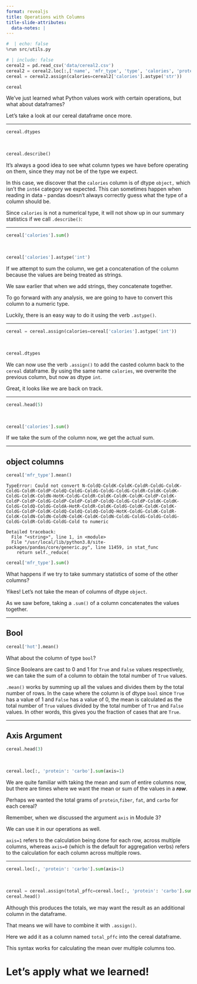 ```yaml
---
format: revealjs
title: Operations with Columns
title-slide-attributes:
  data-notes: |
---
```


```python
#  | echo: false
%run src/utils.py
```

```python
# | include: false
cereal2 = pd.read_csv('data/cereal2.csv')
cereal2 = cereal2.loc[:,['name', 'mfr_type', 'type', 'calories', 'protein','fiber', 'fat',  'carbo',  'rating' ]].assign(hot=cereal2['type'] == 'Hot').drop(columns='type')
cereal = cereal2.assign(calories=cereal2['calories'].astype('str'))
```

```python
cereal
```


:::{.notes} 
We've just learned what Python values work with certain operations, but what about dataframes?   

Let's take a look at our cereal dataframe once more.
:::

---

```python
cereal.dtypes
```

<br>

```python
cereal.describe()
```


:::{.notes} 
It's always a good idea to see what column types we have before operating on them, since they may not be of the type we expect. 

In this case, we discover that the `calories` column is of dtype `object,` which isn't the `int64` category we expected. This can sometimes happen when reading in data - pandas doesn't always correctly guess what the type of a column should be. 

Since `calories` is not a numerical type, it will not show up in our summary statistics if we call `.describe()`:
:::

---

```python
cereal['calories'].sum()
```

<br>

```python
cereal['calories'].astype('int')
```


:::{.notes} 
If we attempt to sum the column, we get a concatenation of the column because the values are being treated as strings.

We saw earlier that when we add strings, they concatenate together. 

To go forward with any analysis, we are going to have to convert this column to a numeric type.

Luckily, there is an easy way to do it using the verb `.astype()`.
:::

---

```python
cereal = cereal.assign(calories=cereal['calories'].astype('int'))

```

<br>

```python
cereal.dtypes
```


:::{.notes} 
We can now use the verb `.assign()` to add the casted column back to the `cereal` dataframe. By using the same name `calories`, we overwrite the previous column, but now as dtype `int`.

Great, it looks like we are back on track.
:::

---

```python
cereal.head(5)
```

<br>

```python
cereal['calories'].sum()
```


:::{.notes} 
If we take the sum of the column now, we get the actual sum.
:::

---

## object columns

```python 
cereal['mfr_type'].mean()
```

```out
TypeError: Could not convert N-ColdQ-ColdK-ColdK-ColdR-ColdG-ColdK-ColdG-ColdR-ColdP-ColdQ-ColdG-ColdG-ColdG-ColdG-ColdR-ColdK-ColdK-ColdG-ColdK-ColdN-HotK-ColdG-ColdR-ColdK-ColdK-ColdK-ColdP-ColdK-ColdP-ColdP-ColdG-ColdP-ColdP-ColdP-ColdQ-ColdG-ColdP-ColdK-ColdK-ColdG-ColdQ-ColdG-ColdA-HotR-ColdR-ColdK-ColdG-ColdK-ColdK-ColdK-ColdG-ColdP-ColdK-ColdQ-ColdQ-ColdQ-ColdQ-HotK-ColdG-ColdK-ColdR-ColdK-ColdN-ColdN-ColdN-ColdK-ColdK-ColdN-ColdG-ColdG-ColdG-ColdG-ColdG-ColdR-ColdG-ColdG-Cold to numeric

Detailed traceback: 
  File "<string>", line 1, in <module>
  File "/usr/local/lib/python3.8/site-packages/pandas/core/generic.py", line 11459, in stat_func
    return self._reduce(
```

```python
cereal['mfr_type'].sum()
```


:::{.notes} 
What happens if we try to take summary statistics of some of the other columns?

Yikes! Let's not take the mean of columns of dtype `object`. 

As we saw before, taking a `.sum()` of a column concatenates the values together.
:::

---

## Bool

```python
cereal['hot'].mean()
```


:::{.notes}
What about the column of type `bool`? 

Since Booleans are cast to 0 and 1 for `True` and `False` values respectively, we can take the sum of a column to obtain the total number of `True` values.

`.mean()` works by summing up all the values and divides them by the total number of rows. 
In the case where the column is of dtype `bool` since `True` has a value of 1 and `False` has a value of 0, the mean is calculated as the total number of `True` values divided by the total number of `True` and `False` values. In other words, this gives you the fraction of cases that are `True`.
:::

---

## Axis Argument

```python
cereal.head(3)
```

<br>

```python
cereal.loc[:, 'protein': 'carbo'].sum(axis=1)
```


:::{.notes} 
We are quite familiar with taking the mean and sum of entire columns now, but there are times where we want the mean or sum of the values in a ***row***.  

Perhaps we wanted the total grams of `protein`,`fiber`, `fat`, and `carbo` for each cereal?

Remember, when we discussed the argument `axis` in Module 3? 

We can use it in our operations as well. 

`axis=1`  refers to the calculation being done for each row, across multiple columns, whereas `axis=0` (which is the default for aggregation verbs) refers to the calculation for each column across multiple rows.

:::

---

```python
cereal.loc[:, 'protein': 'carbo'].sum(axis=1)
```

<br>

```python
cereal = cereal.assign(total_pffc=cereal.loc[:, 'protein': 'carbo'].sum(axis=1))
cereal.head()
```


:::{.notes} 
Although this produces the totals, we may want the result as an additional column in the dataframe.

That means we will have to combine it with `.assign()`. 

Here we add it as a column named `total_pffc` into the cereal dataframe. 

This syntax works for calculating the mean over multiple columns too. 
:::



# Let’s apply what we learned!